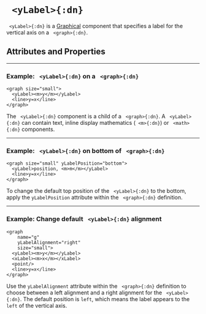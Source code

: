 



# ` <yLabel>{:dn}`

` <yLabel>{:dn}` is a [Graphical](../document_structure/essentialConcepts/#componentTypes)
component that specifies a label for the vertical axis on a ` <graph>{:dn}`.

## Attributes and Properties 
 <AttrDisplay name='yLabel'/> 
 <PropDisplay name='yLabel'/>

 ---

### Example: ` <yLabel>{:dn}` on a ` <graph>{:dn}`

```doenet-editor-horiz
<graph size="small">
  <yLabel><m>y</m></yLabel>
  <line>y=x</line>
</graph>
```

The ` <yLabel>{:dn}` component is a child of a ` <graph>{:dn}`. A ` <yLabel>{:dn}` 
can contain text, inline display mathematics (` <m>{:dn}`) or  ` <math>{:dn}` components.


---


### Example: ` <yLabel>{:dn}` on bottom of ` <graph>{:dn}`

```doenet-editor-horiz
<graph size="small" yLabelPosition="bottom">
  <yLabel>position, <m>m</m></yLabel>
  <line>y=x</line>
</graph>
```

To change the default top position of 
the ` <yLabel>{:dn}` to the bottom, apply the `yLabelPosition`
attribute within the ` <graph>{:dn}` definition.


---


### Example: Change default ` <yLabel>{:dn}` alignment

```doenet-editor-horiz
<graph 
    name="g" 
    yLabelAlignment="right"  
    size="small">
  <yLabel><m>y</m></yLabel>
  <xLabel><m>x</m></xLabel>
  <point/>
  <line>y=x</line>
</graph>
```

Use the `yLabelAlignment` attribute within the ` <graph>{:dn}` definition to 
choose between a left alignment and a right alignment for the ` <yLabel>{:dn}`. The 
default position is `left`, which means the label appears to the `left` of the vertical axis.